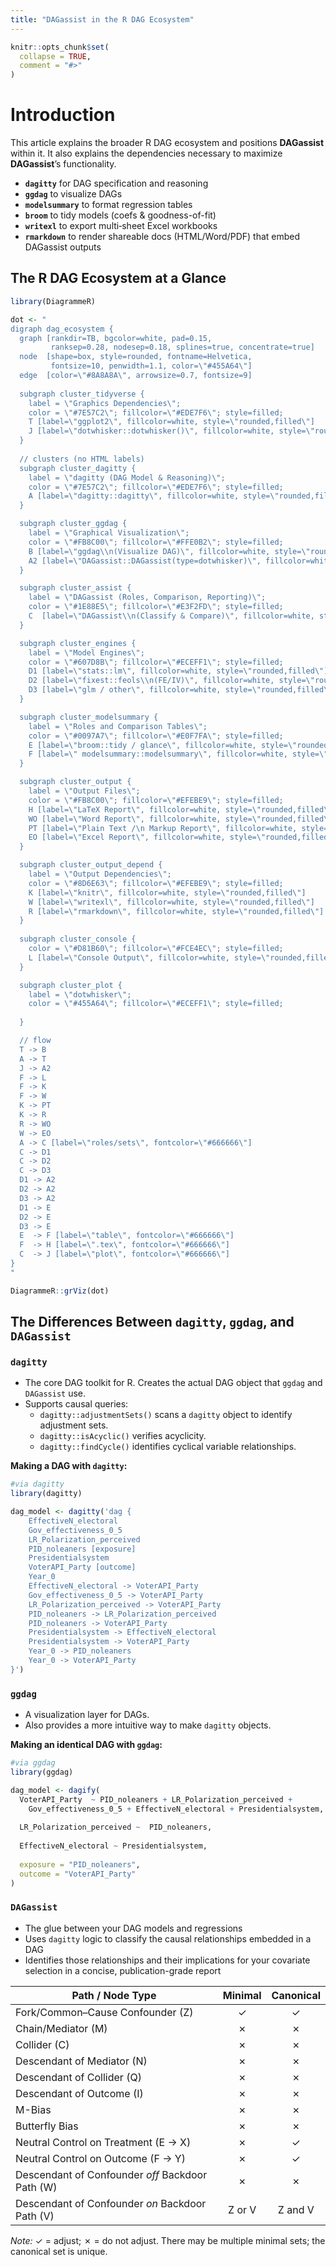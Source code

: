 ```yaml
---
title: "DAGassist in the R DAG Ecosystem"
---
```


```r
knitr::opts_chunk$set(
  collapse = TRUE,
  comment = "#>"
)
```

# Introduction

This article explains the broader R DAG ecosystem and positions **DAGassist** within it. It also explains the dependencies necessary to maximize **DAGassist**'s functionality. 

- **`dagitty`** for DAG specification and reasoning
- **`ggdag`** to visualize DAGs
- **`modelsummary`** to format regression tables
- **`broom`** to tidy models (coefs & goodness-of-fit)
- **`writexl`** to export multi‑sheet Excel workbooks
- **`rmarkdown`** to render shareable docs (HTML/Word/PDF) that embed DAGassist outputs

## The R DAG Ecosystem at a Glance

```r
library(DiagrammeR)

dot <- "
digraph dag_ecosystem {
  graph [rankdir=TB, bgcolor=white, pad=0.15,
         ranksep=0.28, nodesep=0.18, splines=true, concentrate=true]
  node  [shape=box, style=rounded, fontname=Helvetica,
         fontsize=10, penwidth=1.1, color=\"#455A64\"]
  edge  [color=\"#8A8A8A\", arrowsize=0.7, fontsize=9]
  
  subgraph cluster_tidyverse {
    label = \"Graphics Dependencies\";
    color = \"#7E57C2\"; fillcolor=\"#EDE7F6\"; style=filled;
    T [label=\"ggplot2\", fillcolor=white, style=\"rounded,filled\"]
    J [label=\"dotwhisker::dotwhisker()\", fillcolor=white, style=\"rounded,filled\"]
  }
  
  // clusters (no HTML labels)
  subgraph cluster_dagitty {
    label = \"dagitty (DAG Model & Reasoning)\";
    color = \"#7E57C2\"; fillcolor=\"#EDE7F6\"; style=filled;
    A [label=\"dagitty::dagitty\", fillcolor=white, style=\"rounded,filled\"]
  }

  subgraph cluster_ggdag {
    label = \"Graphical Visualization\";
    color = \"#FB8C00\"; fillcolor=\"#FFE0B2\"; style=filled;
    B [label=\"ggdag\\n(Visualize DAG)\", fillcolor=white, style=\"rounded,filled\"]
    A2 [label=\"DAGassist::DAGassist(type=dotwhisker)\", fillcolor=white, style=\"rounded,filled\"]
  }

  subgraph cluster_assist {
    label = \"DAGassist (Roles, Comparison, Reporting)\";
    color = \"#1E88E5\"; fillcolor=\"#E3F2FD\"; style=filled;
    C  [label=\"DAGassist\\n(Classify & Compare)\", fillcolor=white, style=\"rounded,filled\"]
  }

  subgraph cluster_engines {
    label = \"Model Engines\";
    color = \"#607D8B\"; fillcolor=\"#ECEFF1\"; style=filled;
    D1 [label=\"stats::lm\", fillcolor=white, style=\"rounded,filled\"]
    D2 [label=\"fixest::feols\\n(FE/IV)\", fillcolor=white, style=\"rounded,filled\"]
    D3 [label=\"glm / other\", fillcolor=white, style=\"rounded,filled\"]
  }

  subgraph cluster_modelsummary {
    label = \"Roles and Comparison Tables\";
    color = \"#0097A7\"; fillcolor=\"#E0F7FA\"; style=filled;
    E [label=\"broom::tidy / glance\", fillcolor=white, style=\"rounded,filled\"]
    F [label=\" modelsummary::modelsummary\", fillcolor=white, style=\"rounded,filled\"]
  }

  subgraph cluster_output {
    label = \"Output Files\";
    color = \"#FB8C00\"; fillcolor=\"#EFEBE9\"; style=filled;
    H [label=\"LaTeX Report\", fillcolor=white, style=\"rounded,filled\"]
    WO [label=\"Word Report\", fillcolor=white, style=\"rounded,filled\"]
    PT [label=\"Plain Text /\n Markup Report\", fillcolor=white, style=\"rounded,filled\"]
    EO [label=\"Excel Report\", fillcolor=white, style=\"rounded,filled\"]
  }

  subgraph cluster_output_depend {
    label = \"Output Dependencies\";
    color = \"#8D6E63\"; fillcolor=\"#EFEBE9\"; style=filled;
    K [label=\"knitr\", fillcolor=white, style=\"rounded,filled\"]
    W [label=\"writexl\", fillcolor=white, style=\"rounded,filled\"]
    R [label=\"rmarkdown\", fillcolor=white, style=\"rounded,filled\"]
  }
  
  subgraph cluster_console {
    color = \"#D81B60\"; fillcolor=\"#FCE4EC\"; style=filled;
    L [label=\"Console Output\", fillcolor=white, style=\"rounded,filled\"]
  }

  subgraph cluster_plot {
    label = \"dotwhisker\";
    color = \"#455A64\"; fillcolor=\"#ECEFF1\"; style=filled;
   
  }

  // flow
  T -> B
  A -> T
  J -> A2
  F -> L
  F -> K
  F -> W
  K -> PT
  K -> R
  R -> WO
  W -> EO
  A -> C [label=\"roles/sets\", fontcolor=\"#666666\"]
  C -> D1
  C -> D2
  C -> D3
  D1 -> A2
  D2 -> A2
  D3 -> A2
  D1 -> E
  D2 -> E
  D3 -> E
  E  -> F [label=\"table\", fontcolor=\"#666666\"]
  F  -> H [label=\".tex\", fontcolor=\"#666666\"]
  C  -> J [label=\"plot\", fontcolor=\"#666666\"]
}
"

DiagrammeR::grViz(dot)
```

## The Differences Between `dagitty`, `ggdag`, and `DAGassist`

### `dagitty`
 - The core DAG toolkit for R. Creates the actual DAG object that `ggdag` and `DAGassist` use.
 - Supports causal queries: 
    - `dagitty::adjustmentSets()` scans a `dagitty` object to identify adjustment sets. 
    - `dagitty::isAcyclic()` verifies acyclicity.
    - `dagitty::findCycle()` identifies cyclical variable relationships.
    
**Making a DAG with `dagitty`:**
```r
#via dagitty
library(dagitty)

dag_model <- dagitty('dag {
    EffectiveN_electoral
    Gov_effectiveness_0_5
    LR_Polarization_perceived
    PID_noleaners [exposure]
    Presidentialsystem
    VoterAPI_Party [outcome]
    Year_0
    EffectiveN_electoral -> VoterAPI_Party
    Gov_effectiveness_0_5 -> VoterAPI_Party
    LR_Polarization_perceived -> VoterAPI_Party
    PID_noleaners -> LR_Polarization_perceived
    PID_noleaners -> VoterAPI_Party
    Presidentialsystem -> EffectiveN_electoral
    Presidentialsystem -> VoterAPI_Party
    Year_0 -> PID_noleaners
    Year_0 -> VoterAPI_Party
}')  

```

### `ggdag`
 - A visualization layer for DAGs.
 - Also provides a more intuitive way to make `dagitty` objects.
 
**Making an identical DAG with `ggdag`:**
```r
#via ggdag
library(ggdag)

dag_model <- dagify(
  VoterAPI_Party  ~ PID_noleaners + LR_Polarization_perceived +
    Gov_effectiveness_0_5 + EffectiveN_electoral + Presidentialsystem,
    
  LR_Polarization_perceived ~  PID_noleaners,
  
  EffectiveN_electoral ~ Presidentialsystem,
    
  exposure = "PID_noleaners",
  outcome = "VoterAPI_Party"
)
```

### `DAGassist`
 - The glue between your DAG models and regressions
 - Uses `dagitty` logic to classify the causal relationships embedded in a DAG
 - Identifies those relationships and their implications for your covariate selection in a concise, publication-grade report
 
| Path / Node Type                                                     | Minimal | Canonical |
|----------------------------------------------------------------------|:-------:|:---------:|
| Fork/Common–Cause Confounder (Z)                                     |    ✓    |     ✓     |
| Chain/Mediator (M)                                                   |    ✗    |     ✗     |
| Collider (C)                                                         |    ✗    |     ✗     |
| Descendant of Mediator (N)                                           |    ✗    |     ✗     |
| Descendant of Collider (Q)                                           |    ✗    |     ✗     |
| Descendant of Outcome (I)                                            |    ✗    |     ✗     |
| M-Bias                                                               |    ✗    |     ✗     |
| Butterfly Bias                                                       |    ✗    |     ✗     |
| Neutral Control on Treatment (E → X)                                 |    ✗    |     ✓     |
| Neutral Control on Outcome (F → Y)                                   |    ✗    |     ✓     |
| Descendant of Confounder *off* Backdoor Path (W)                     |    ✗    |     ✗     |
| Descendant of Confounder *on* Backdoor Path (V)                      |  Z or V |   Z and V |

*Note:* ✓ = adjust; ✗ = do not adjust. There may be multiple minimal sets; the canonical set is unique.